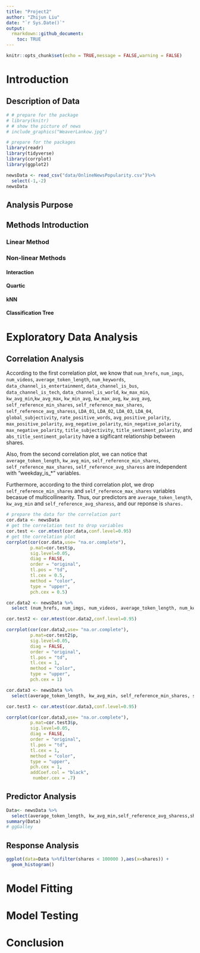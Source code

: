 ```yaml
---
title: "Project2"
author: "Zhijun Liu"
date: "`r Sys.Date()`"
output:  
  rmarkdown::github_document:  
    toc: TRUE
---
```

```r
knitr::opts_chunk$set(echo = TRUE,message = FALSE,warning = FALSE)
```

# Introduction
## Description of Data

```r
# # prepare for the package
# library(knitr)
# # show the picture of news
# include_graphics("WeaverLankow.jpg")
```

```r
# prepare for the packages
library(readr)
library(tidyverse)
library(corrplot)
library(ggplot2)
```

```r
newsData <- read_csv("data/OnlineNewsPopularity.csv")%>%
  select(-1,-2)
newsData
```

## Analysis Purpose

## Methods Introduction

### Linear Method

### Non-linear Methods

#### Interaction

#### Quartic

#### kNN

#### Classification Tree

# Exploratory Data Analysis

## Correlation Analysis

According to the first correlation plot, we know that `num_hrefs`, `num_imgs`, `num_videos`, `average_token_length`, `num_keywords`, `data_channel_is_entertainment`, `data_channel_is_bus`, `data_channel_is_tech`, `data_channel_is_world`, `kw_max_min`, `kw_avg_min`,`kw_avg_max`, `kw_min_avg`, `kw_max_avg`, `kw_avg_avg`, `self_reference_min_shares`, `self_reference_max_shares`, `self_reference_avg_sharess`, `LDA_01`, `LDA_02`, `LDA_03`, `LDA_04`, `global_subjectivity`, `rate_positive_words`, `avg_positive_polarity`, `max_positive_polarity`, `avg_negative_polarity`, `min_negative_polarity`, `max_negative_polarity`, `title_subjectivity`, `title_sentiment_polarity`, and `abs_title_sentiment_polarity` have a sigificant relationship between shares.

Also, from the second correlation plot, we can notice that `average_token_length`, `kw_avg_min`, `self_reference_min_shares`, `self_reference_max_shares`, `self_reference_avg_sharess` are independent with "weekday_is_*" variables.

Furthermore, according to the third correlation plot, we drop `self_reference_min_shares` and `self_reference_max_shares` variables becasue of multicollinearity. Thus, our predictors are `average_token_length`, `kw_avg_min` and `self_reference_avg_sharess`, and our reponse is `shares.`

```r
# prepare the data for the correlation part
cor.data <- newsData
# get the correlation test to drop variables
cor.test <- cor.mtest(cor.data,conf.level=0.95)
# get the correlation plot
corrplot(cor(cor.data,use= "na.or.complete"), 
         p.mat=cor.test$p,
         sig.level=0.05,
         diag = FALSE, 
         order = "original",
         tl.pos = "td", 
         tl.cex = 0.5, 
         method = "color", 
         type = "upper",
         pch.cex = 0.5)

cor.data2 <- newsData %>%
  select (num_hrefs, num_imgs, num_videos, average_token_length, num_keywords, data_channel_is_entertainment, data_channel_is_bus, data_channel_is_tech, data_channel_is_world, kw_max_min, kw_avg_min,kw_avg_max, kw_min_avg, kw_max_avg, kw_avg_avg, self_reference_min_shares, self_reference_max_shares, self_reference_avg_sharess, LDA_01, LDA_02, LDA_03, LDA_04, global_subjectivity, rate_positive_words, avg_positive_polarity, max_positive_polarity, avg_negative_polarity, min_negative_polarity, max_negative_polarity, title_subjectivity, title_sentiment_polarity, abs_title_sentiment_polarity, contains("weekday_is_"))

cor.test2 <- cor.mtest(cor.data2,conf.level=0.95)

corrplot(cor(cor.data2,use= "na.or.complete"), 
         p.mat=cor.test2$p,
         sig.level=0.05,
         diag = FALSE, 
         order = "original",
         tl.pos = "td", 
         tl.cex = 1, 
         method = "color", 
         type = "upper",
         pch.cex = 1)

cor.data3 <- newsData %>%
  select(average_token_length, kw_avg_min, self_reference_min_shares, self_reference_max_shares, self_reference_avg_sharess,shares,contains("weekday_is_"))

cor.test3 <- cor.mtest(cor.data3,conf.level=0.95)

corrplot(cor(cor.data3,use= "na.or.complete"), 
         p.mat=cor.test3$p,
         sig.level=0.05,
         diag = FALSE, 
         order = "original",
         tl.pos = "td", 
         tl.cex = 1, 
         method = "color", 
         type = "upper",
         pch.cex = 1,
         addCoef.col = "black",
          number.cex = .7)
```

## Predictor Analysis
```r
Data<- newsData %>%
  select(average_token_length, kw_avg_min,self_reference_avg_sharess,shares)
summary(Data)
# ggGalley
```

## Response Analysis

```r
ggplot(data=Data %>%filter(shares < 100000 ),aes(x=shares)) +
  geom_histogram()
```

# Model Fitting

# Model Testing

# Conclusion

